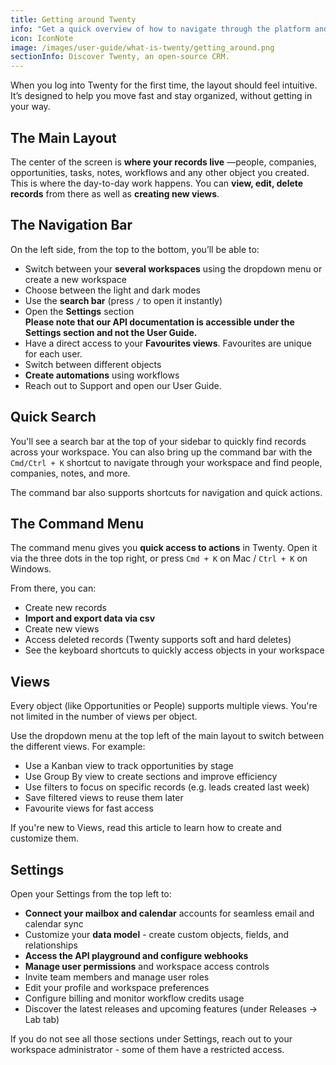 ```yaml
---
title: Getting around Twenty
info: "Get a quick overview of how to navigate through the platform and where to take different types of actions."
icon: IconNote
image: /images/user-guide/what-is-twenty/getting_around.png
sectionInfo: Discover Twenty, an open-source CRM.
---
```


When you log into Twenty for the first time, the layout should feel intuitive. It’s designed to help you move fast and stay organized, without getting in your way.

## The Main Layout
The center of the screen is **where your records live** —people, companies, opportunities, tasks, notes, workflows and any other object you created. This is where the day-to-day work happens.
You can **view, edit, delete records** from there as well as **creating new views**. 

## The Navigation Bar
On the left side, from the top to the bottom, you’ll be able to:
- Switch between your **several workspaces** using the dropdown menu or create a new workspace
- Choose between the light and dark modes
- Use the **search bar** (press ```/``` to open it instantly)
- Open the **Settings** section  
  **Please note that our API documentation is accessible under the Settings section and not the User Guide.**
- Have a direct access to your **Favourites views**. Favourites are unique for each user.
- Switch between different objects
- **Create automations** using workflows
- Reach out to Support and open our User Guide.

## Quick Search

You'll see a search bar at the top of your sidebar to quickly find records across your workspace. You can also bring up the command bar with the ```Cmd/Ctrl + K``` shortcut to navigate through your workspace and find people, companies, notes, and more.

The command bar also supports shortcuts for navigation and quick actions.

## The Command Menu
The command menu gives you **quick access to actions** in Twenty.
Open it via the three dots in the top right, or press ```Cmd + K``` on Mac / ```Ctrl + K``` on Windows.

From there, you can:
- Create new records
- **Import and export data via csv**
- Create new views
- Access deleted records (Twenty supports soft and hard deletes)
- See the keyboard shortcuts to quickly access objects in your workspace

## Views
Every object (like Opportunities or People) supports multiple views. You're not limited in the number of views per object.

Use the dropdown menu at the top left of the main layout to switch between the different views. For example:
- Use a Kanban view to track opportunities by stage
- Use Group By view to create sections and improve efficiency
- Use filters to focus on specific records (e.g. leads created last week)
- Save filtered views to reuse them later
- Favourite views for fast access

If you're new to Views, read <ArticleLink href="https://twenty.com/user-guide/section/core-crm-features/views-sort-filter">this article</ArticleLink> to learn how to create and customize them.

## Settings
Open your Settings from the top left to:
- **Connect your mailbox and calendar** accounts for seamless email and calendar sync
- Customize your **data model** - create custom objects, fields, and relationships
- **Access the API playground and configure webhooks**
- **Manage user permissions** and workspace access controls
- Invite team members and manage user roles
- Edit your profile and workspace preferences
- Configure billing and monitor workflow credits usage
- Discover the latest releases and upcoming features (under Releases → Lab tab)

If you do not see all those sections under Settings, reach out to your workspace administrator - some of them have a restricted access. 

<ArticleEditContent></ArticleEditContent>
